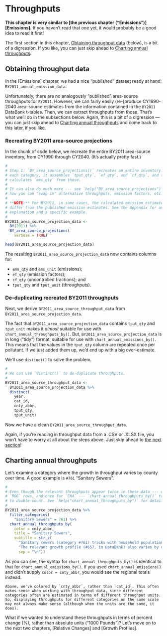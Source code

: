 # Throughputs {#throughputs}

**This chapter is very similar to [the previous chapter ("Emissions")][Emissions].** If you haven't read that one yet, it would probably be a good idea to read it first!

The first section in this chapter, [Obtaining throughput data] (below), is a bit of a digression. If you like, you can just skip ahead to [Charting annual throughputs].

## Obtaining throughput data

In the [Emissions] chapter, we had a nice "published" dataset ready at hand: `BY2011_annual_emission_data`.

Unfortunately, there are no analogously "published" area-source throughputs for `BY2011`. However, we can fairly easily (re-)produce CY1990-2040 area-source estimates from the information contained in the `BY2011` DataBank t-tables. Then, we can extract throughputs from those. That's what we'll do in the subsections below. Again, this is a bit of a digression --- you can just skip ahead to [Charting annual throughputs] and come back to this later, if you like.

### Recreating BY2011 area-source projections

In the chunk of code below, we recreate the entire BY2011 area-source inventory, from CY1990 through CY2040. (It's actually pretty fast.)

```r
#
# Step 1: `BY_area_source_projections()` recreates an entire inventory. For
# each category, it assembles `tput_qty`, `ef_qty`, and `cf_qty`, and then
# calculates `ems_qty` from those.
#
# It can also do much more --- see `help("BY_area_source_projections")` to learn
# how you can "swap in" alternative throughputs, emission factors, etc.
#
# **NOTE:** For BY2011, in some cases, the calculated emission estimates may
# differ from the published emission estimates. See the Appendix for an
# explanation and a specific example.
# 
BY2011_area_source_projection_data <-
  BY(2011) %>%
  BY_area_source_projections(
    verbose = TRUE)

head(BY2011_area_source_projection_data)
```

The resulting `BY2011_area_source_projection_data` now contains columns for: 

- `ems_qty` and `ems_unit` (emissions);
- `ef_qty` (emission factors);
- `cf_qty` (uncontrolled fractions); and
- `tput_qty` and `tput_unit` (throughputs). 

### De-duplicating recreated BY2011 throughputs

Next, we derive `BY2011_area_source_throughput_data` from `BY2011_area_source_projection_data`.

The fact that `BY2011_area_source_projection_data` contains `tput_qty` and `tput_unit` makes it *almost* suitable for use with `chart_annual_throughputs_by()`. But, `BY2011_area_source_projection_data` is in long ("tidy") format, suitable for use with `chart_annual_emissions_by()`. This means that the values in the `tput_qty` column are repeated once per pollutant. If we just added them up, we'd end up with a big over-estimate. 

We'll use `distinct()` to solve the problem.

```r
#
# We can use `distinct()` to de-duplicate throughputs.
# 
BY2011_area_source_throughput_data <-
  BY2011_area_source_projection_data %>%
  distinct(
    year, 
    cat_id,
    cnty_abbr,
    tput_qty,
    tput_unit)
```

Now we have a clean `BY2011_area_source_throughput_data`.

Again, if you're reading in throughput data from a .CSV or .XLSX file, you won't have to worry at all about the steps above. Just skip ahead to [the next section][Charting annual throughputs]!

## Charting annual throughputs

Let's examine a category where the growth in throughput varies by county over time. A good example is `#761` "Sanitary Sewers".

```r
#
# Even though the relevant throughputs appear twice in these data --- once for
# `ROG` rows, and once for `CH4` --- `chart_annual_throughputs_by()` tries not
# to double-count. See `help("chart_annual_throughputs_by")` for details.
# 
BY2011_area_source_projection_data %>%
  filter_categories(
    "Sanitary Sewers" = 761) %>%
  chart_annual_throughputs_by(
    color = cnty_abbr,
    title = "Sanitary Sewers",
    subtitle = str_c(
      "Sanitary sewers (category #761) tracks with household population.",
      "The relevant growth profile (#657, in DataBank) also varies by county.",
      sep = "\n"))
```

As you can see, the syntax for `chart_annual_throughputs_by()` is identical to that for `chart_annual_emissions_by()`. If you used `chart_annual_emissions()` and didn't supply `color = cnty_abbr`, you would see the regional totals instead.

```block
Above, we've colored by `cnty_abbr`, rather than `cat_id`. This often makes sense when working with throughput data, since different categories often are estimated in terms of different throughput units. So, displaying throughputs for different categories on the same scale may not always make sense (although when the units are the same, it does).
```

What if we wanted to understand these throughputs in terms of percent change (%), rather than absolute units ("1000 Pounds")? Let's move on to the next two chapters, [Relative Changes] and [Growth Profiles].
